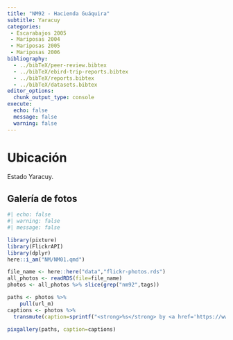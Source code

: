 ```yaml
---
title: "NM92 - Hacienda Guáquira"
subtitle: Yaracuy
categories:
 - Escarabajos 2005
 - Mariposas 2004
 - Mariposas 2005
 - Mariposas 2006
bibliography: 
  - ../bibTeX/peer-review.bibtex
  - ../bibTeX/ebird-trip-reports.bibtex
  - ../bibTeX/reports.bibtex
  - ../bibTeX/datasets.bibtex
editor_options: 
  chunk_output_type: console
execute:
  echo: false 
  message: false
  warning: false
---
```


# Ubicación

Estado Yaracuy.

## Galería de fotos

```r
#| echo: false
#| warning: false
#| message: false

library(pixture)
library(FlickrAPI)
library(dplyr)
here::i_am("NM/NM01.qmd")

file_name <- here::here("data","flickr-photos.rds")
all_photos <- readRDS(file=file_name)
photos <- all_photos %>% slice(grep("nm92",tags)) 

paths <- photos %>% 
    pull(url_m)
captions <- photos %>% 
  transmute(caption=sprintf("<strong>%s</strong> by <a href='https://www.flickr.com/photos/%s/%s' target='flickr'>%s @ flickr</a>", title, owner, id, ownername)) %>% pull()

pixgallery(paths, caption=captions)
```